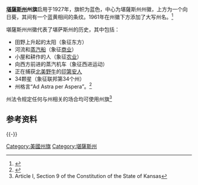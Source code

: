 {{Infobox Flag
 | Name = 堪薩斯州州旗
 | Article = 
 | Image = Flag of Kansas.svg
 | Nickname = 
 | Use = 110000
 | Symbol =
 | Proportion = 3:5
 | Adoption = 1961年9月22日
 | Design = 蓝底上的州徽，上方为向日葵，下方为州名
 | Designer = 
 | Type = 州旗
}}

'''[[堪薩斯州|堪薩斯州]]州旗'''启用于1927年，旗帜为蓝色，中心为堪薩斯州州徽，上方为一个向日葵，其间有一个蓝黄相间的条纹。1961年在州徽下方添加了大写州名。<ref>{{cite web|url=http://www.governor.ks.gov/Facts/kansasflag.htm |title=Kansas Flag |accessdate=2007-10-25 |date=2006-10-17 |publisher=State of Kansas |archiveurl=https://web.archive.org/web/20070822025132/http://www.governor.ks.gov/Facts/kansasflag.htm |archivedate=2007-08-22 |deadurl=yes }}</ref>

堪薩斯州州徽代表了堪萨斯州的历史，其中包括：
* 田野上升起的太阳（象征东方）
* 河流和[[蒸汽船|蒸汽船]]（象征[[商业|商业]]）
* 小屋和耕作的人（象征[[农业|农业]]）
* 向西方前进的蒸汽机车（象征西进运动）
* 正在捕获[[北美野牛|北美野牛]]的[[印第安人|印第安人]]
* 34颗星（象征联邦第34个州）
* 州格言“Ad Astra per Aspera”。<ref>{{cite web|url=http://www.governor.ks.gov/Facts/KansasSealInteractive.htm |title=Interactive Kansas Seal |accessdate=2007-10-25 |date=2006-10-17 |publisher=State of Kansas |deadurl=yes |archiveurl=https://web.archive.org/web/20080704170629/http://governor.ks.gov/Facts/KansasSealInteractive.htm |archivedate=2008-07-04 }} </ref>

州法令规定任何与州相关的场合均可使用州旗<ref>Article I, Section 9 of the Constitution of the State of Kansas</ref>

==参考资料==
{{Reflist}}

{{-}}
{{U.S. flags}}

[[Category:美國州旗|Category:美國州旗]]
[[Category:堪薩斯州|Category:堪薩斯州]]
